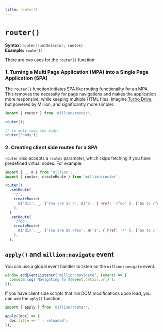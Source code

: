 ```yaml
---
title: router()
---
```


# `router()`

**Syntax:** `router(rootSelector, routes)`\
**Example:** `router()`

There are two uses for the `router()` function:

### 1. Turning a Multi Page Application (MPA) into a Single Page Application (SPA)

The `router()` function initiates SPA like routing functionality for an MPA. This removes the necessity for page navigations and makes the application more responsive, while keeping multiple HTML files. Imagine [Turbo Drive](https://turbo.hotwired.dev/reference/drive), but powered by Million, and significantly more simpler.

```js
import { router } from 'million/router';

router();

// to only swap the body:
router('body');
```

### 2. Creating client side routes for a SPA

`router` also accepts a `routes` parameter, which skips fetching if you have predefined virtual nodes. For example:

```js
import { _, m } from 'million';
import { router, createRoute } from 'million/router';

router()
  .setRoute(
    '/',
    createRoute(
      m('div', _, ['You are at /', m('a', { href: '/foo' }, ['Go to /foo'])]),
    ),
  )
  .setRoute(
    '/foo',
    createRoute(
      m('div', _, ['You are at /foo', m('a', { href: '/' }, ['Go to /'])]),
    ),
  );
```

## `apply()` and `million:navigate` event

You can use a global event handler to listen on the `million:navigate` event.

```js
window.addEventListener('million:navigate', (event) => {
  console.log(`Navigating to ${event.detail.url}`);
});
```

If you have client side scripts that run DOM modifications upon load, you can use the `aply()` function.

```js
import { apply } from 'million/router';

apply((doc) => {
  doc.title += ' - reloaded';
});
```